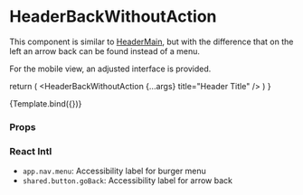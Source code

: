 
<Meta
  title="Components/Header/HeaderBackWithoutAction"
  component={HeaderBackWithoutAction}
/>

# HeaderBackWithoutAction

This component is similar to [HeaderMain](/docs/components-header-headermain--default-story), but with the difference that on the left an arrow back can be found instead of a menu.

For the mobile view, an adjusted interface is provided.

  return (
    <MenuProvider>
      <HeaderBackWithoutAction {...args} title="Header Title" />
    </MenuProvider>
  )
}

<Canvas>
  <Story name="Default">{Template.bind({})}</Story>
</Canvas>

### Props

<ArgsTable story="Default" />

### React Intl

- `app.nav.menu`: Accessibility label for burger menu
- `shared.button.goBack`: Accessibility label for arrow back
